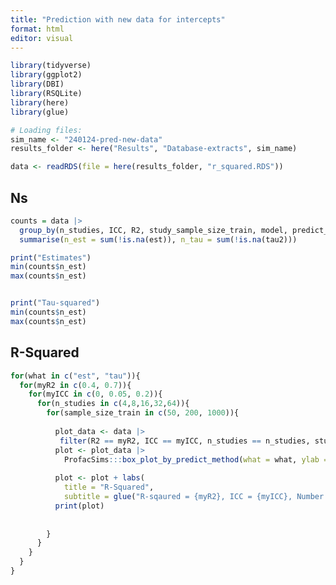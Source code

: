 ```yaml
---
title: "Prediction with new data for intercepts"
format: html
editor: visual
---
```


```r
library(tidyverse)
library(ggplot2)
library(DBI)
library(RSQLite)
library(here)
library(glue)

# Loading files:
sim_name <- "240124-pred-new-data"
results_folder <- here("Results", "Database-extracts", sim_name)

data <- readRDS(file = here(results_folder, "r_squared.RDS"))


```
## Ns
```r
counts = data |> 
  group_by(n_studies, ICC, R2, study_sample_size_train, model, predict_method, intercept_est_sample_size) |> 
  summarise(n_est = sum(!is.na(est)), n_tau = sum(!is.na(tau2)))

print("Estimates")
min(counts$n_est)
max(counts$n_est)   


print("Tau-squared")
min(counts$n_est)
max(counts$n_est)        
```

## R-Squared



```r
for(what in c("est", "tau")){
  for(myR2 in c(0.4, 0.7)){
    for(myICC in c(0, 0.05, 0.2)){
      for(n_studies in c(4,8,16,32,64)){
        for(sample_size_train in c(50, 200, 1000)){
       
          plot_data <- data |> 
           filter(R2 == myR2, ICC == myICC, n_studies == n_studies, study_sample_size_train == sample_size_train)
          plot <- plot_data |> 
            ProfacSims:::box_plot_by_predict_method(what = what, ylab = what)
          
          plot <- plot + labs(
            title = "R-Squared",
            subtitle = glue("R-sqaured = {myR2}, ICC = {myICC}, Number of studies == {n_studies}, study sample size = {sample_size_train}"))
          print(plot)
  
            
        }
      }
    }
  }
}
```
